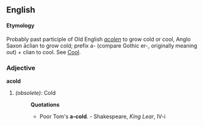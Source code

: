 ==English==
====Etymology====
Probably past participle of Old English ''[[acolen]]'' to grow cold or cool, Anglo Saxon &#257;clian to grow cold; prefix a- (compare Gothic er-, originally meaning out) + clian to cool. See [[Cool]].

===Adjective===
'''acold'''
#''(obsolete):'' Cold
#:'''Quotations'''
#:* Poor Tom's '''a-cold'''. - Shakespeare, ''King Lear'', IV-i
